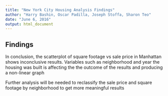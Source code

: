 ---
title: "New York City Housing Analysis Findings"
author: "Harry Bashin, Oscar Padilla, Joseph Stoffa, Sharon Teo"
date: "June 6, 2016"
output: html_document
---

## Findings

In conclusion, the scatterplot of square footage vs sale price in Manhattan shows inconclusive results. Variables such as neighborhood and year the housing was built is affecting the the outcome of the results and producing a non-linear graph

Further analysis will be needed to reclassify the sale price and square footage by neighborhood to get more meaningful results